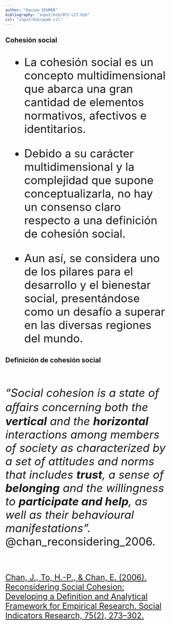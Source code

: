 ```yaml
---
author: "Equipo EDUMER"
bibliography: "input/bib/OCS-LIT.bib"
csl: "input/bib/apa6.csl"
---
```



## Cohesión social 

::: {.incremental .highlight-last style="font-size: 35px;"}

- La cohesión social es un concepto multidimensional que abarca una gran cantidad de elementos normativos, afectivos e identitarios. 
  
- Debido a su carácter multidimensional y la complejidad que supone conceptualizarla, no hay un consenso claro respecto a una definición de cohesión social.

- Aun así, se considera uno de los pilares para el desarrollo y el bienestar social, presentándose como un desafío a superar en las diversas regiones del mundo. 

:::

## Definición de cohesión social

<br>

::: {.incremental style="font-size: 35px;"}

_"Social cohesion is a state of aﬀairs concerning both the **vertical** and the **horizontal** interactions among members of society as characterized by a set of attitudes and norms that includes **trust**, a sense of **belonging** and the willingness to **participate and help**, as well as their behavioural manifestations"._ @chan_reconsidering_2006.
:::

<br>
 
::: {style="font-size: 25px;"}
[Chan, J., To, H.-P., & Chan, E. (2006). Reconsidering Social Cohesion: Developing a Definition and Analytical Framework for Empirical Research. Social Indicators Research, 75(2), 273–302.](https://link.springer.com/article/10.1007/s11205-005-2118-1)
:::